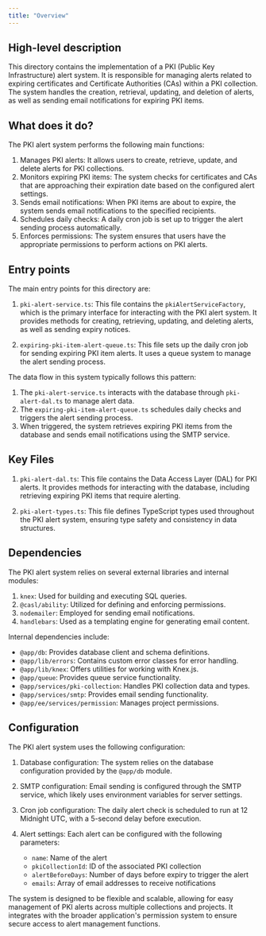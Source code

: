 ```yaml
---
title: "Overview"
---
```


## High-level description
This directory contains the implementation of a PKI (Public Key Infrastructure) alert system. It is responsible for managing alerts related to expiring certificates and Certificate Authorities (CAs) within a PKI collection. The system handles the creation, retrieval, updating, and deletion of alerts, as well as sending email notifications for expiring PKI items.

## What does it do?
The PKI alert system performs the following main functions:

1. Manages PKI alerts: It allows users to create, retrieve, update, and delete alerts for PKI collections.
2. Monitors expiring PKI items: The system checks for certificates and CAs that are approaching their expiration date based on the configured alert settings.
3. Sends email notifications: When PKI items are about to expire, the system sends email notifications to the specified recipients.
4. Schedules daily checks: A daily cron job is set up to trigger the alert sending process automatically.
5. Enforces permissions: The system ensures that users have the appropriate permissions to perform actions on PKI alerts.

## Entry points
The main entry points for this directory are:

1. `pki-alert-service.ts`: This file contains the `pkiAlertServiceFactory`, which is the primary interface for interacting with the PKI alert system. It provides methods for creating, retrieving, updating, and deleting alerts, as well as sending expiry notices.

2. `expiring-pki-item-alert-queue.ts`: This file sets up the daily cron job for sending expiring PKI item alerts. It uses a queue system to manage the alert sending process.

The data flow in this system typically follows this pattern:
1. The `pki-alert-service.ts` interacts with the database through `pki-alert-dal.ts` to manage alert data.
2. The `expiring-pki-item-alert-queue.ts` schedules daily checks and triggers the alert sending process.
3. When triggered, the system retrieves expiring PKI items from the database and sends email notifications using the SMTP service.

## Key Files
1. `pki-alert-dal.ts`: This file contains the Data Access Layer (DAL) for PKI alerts. It provides methods for interacting with the database, including retrieving expiring PKI items that require alerting.

2. `pki-alert-types.ts`: This file defines TypeScript types used throughout the PKI alert system, ensuring type safety and consistency in data structures.

## Dependencies
The PKI alert system relies on several external libraries and internal modules:

1. `knex`: Used for building and executing SQL queries.
2. `@casl/ability`: Utilized for defining and enforcing permissions.
3. `nodemailer`: Employed for sending email notifications.
4. `handlebars`: Used as a templating engine for generating email content.

Internal dependencies include:
- `@app/db`: Provides database client and schema definitions.
- `@app/lib/errors`: Contains custom error classes for error handling.
- `@app/lib/knex`: Offers utilities for working with Knex.js.
- `@app/queue`: Provides queue service functionality.
- `@app/services/pki-collection`: Handles PKI collection data and types.
- `@app/services/smtp`: Provides email sending functionality.
- `@app/ee/services/permission`: Manages project permissions.

## Configuration
The PKI alert system uses the following configuration:

1. Database configuration: The system relies on the database configuration provided by the `@app/db` module.

2. SMTP configuration: Email sending is configured through the SMTP service, which likely uses environment variables for server settings.

3. Cron job configuration: The daily alert check is scheduled to run at 12 Midnight UTC, with a 5-second delay before execution.

4. Alert settings: Each alert can be configured with the following parameters:
   - `name`: Name of the alert
   - `pkiCollectionId`: ID of the associated PKI collection
   - `alertBeforeDays`: Number of days before expiry to trigger the alert
   - `emails`: Array of email addresses to receive notifications

The system is designed to be flexible and scalable, allowing for easy management of PKI alerts across multiple collections and projects. It integrates with the broader application's permission system to ensure secure access to alert management functions.